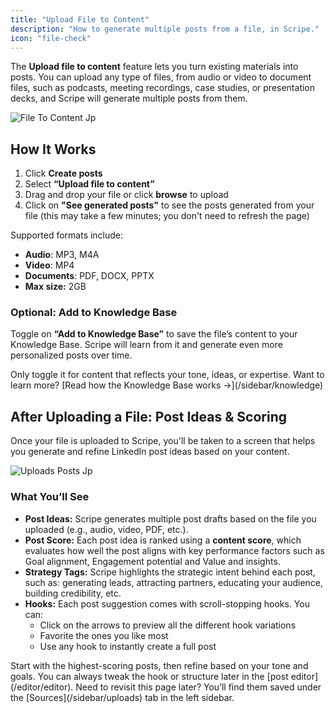 ```yaml
---
title: "Upload File to Content"
description: "How to generate multiple posts from a file, in Scripe."
icon: "file-check"
---
```


The **Upload file to content** feature lets you turn existing materials into posts. You can upload any type of files, from audio or video to document files, such as podcasts, meeting recordings, case studies, or presentation decks, and Scripe will generate multiple posts from them.

![File To Content Jp](/images/file-to-content.jpg)

## How It Works

1. Click **Create posts**
2. Select **“Upload file to content”**
3. Drag and drop your file or click **browse** to upload
4. Click on **"See generated posts"** to see the posts generated from your file (this may take a few minutes; you don't need to refresh the page)

Supported formats include:

- **Audio**: MP3, M4A
- **Video**: MP4
- **Documents**: PDF, DOCX, PPTX
- **Max size:** 2GB

### Optional: Add to Knowledge Base

Toggle on **“Add to Knowledge Base”** to save the file’s content to your Knowledge Base. Scripe will learn from it and generate even more personalized posts over time.

<Tip>
  Only toggle it for content that reflects your tone, ideas, or expertise. Want to learn more? [Read how the Knowledge Base works →](/sidebar/knowledge)
</Tip>

## After Uploading a File: Post Ideas & Scoring

Once your file is uploaded to Scripe, you'll be taken to a screen that helps you generate and refine LinkedIn post ideas based on your content.

![Uploads Posts Jp](/images/uploads-posts.jpg)

### What You’ll See

- **Post Ideas:** Scripe generates multiple post drafts based on the file you uploaded (e.g., audio, video, PDF, etc.).
- **Post Score:** Each post idea is ranked using a **content score**, which evaluates how well the post aligns with key performance factors such as Goal alignment, Engagement potential and Value and insights.
- **Strategy Tags:** Scripe highlights the strategic intent behind each post, such as: generating leads, attracting partners, educating your audience, building credibility, etc.
- **Hooks:** Each post suggestion comes with scroll-stopping hooks. You can:
  - Click on the arrows to preview all the different hook variations
  - Favorite the ones you like most
  - Use any hook to instantly create a full post

<Tip>
  Start with the highest-scoring posts, then refine based on your tone and goals. You can always tweak the hook or structure later in the [post editor](/editor/editor).
</Tip>

<Info>
  Need to revisit this page later? You’ll find them saved under the [Sources](/sidebar/uploads) tab in the left sidebar.
</Info>